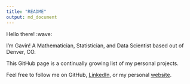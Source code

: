```yaml
---
title: "README"
output: md_document
---
```


Hello there! :wave:

I'm Gavin! A Mathematician, Statistician, and Data Scientist based out of Denver, CO.

This GitHub page is a continually growing list of my personal projects.

Feel free to follow me on GitHub, <a href="https://www.linkedin.com/in/gavin-armstrong-10/">LinkedIn</a>, or my personal <a href="https://www.concisecoding.com">website</a>.

